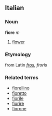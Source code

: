==Italian==
===Noun===
'''fiore''' ''m''

# [[flower]]

===Etymology===
from Latin ''[[fros]], froris''

===Related terms===
*[[fiorellino]]
*[[fioretto]]
*[[fiorile]]
*[[fiorire]]
*[[fiorone]]